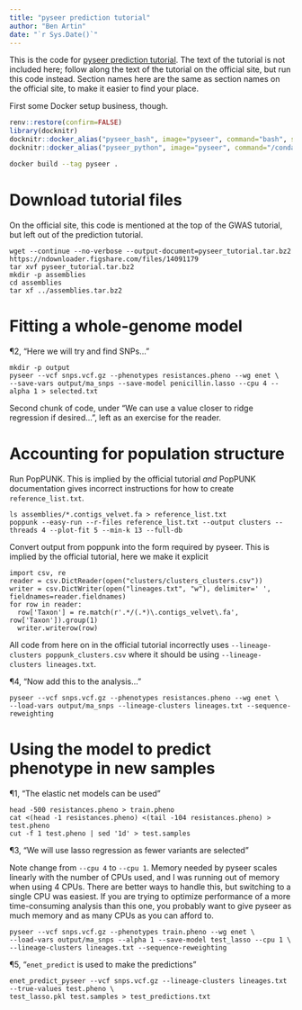 ```yaml
---
title: "pyseer prediction tutorial"
author: "Ben Artin"
date: "`r Sys.Date()`"
---
```


This is the code for [pyseer prediction tutorial](https://pyseer.readthedocs.io/en/master/predict.html). The text of the tutorial is not included here; follow along the text of the tutorial on the official site, but run this code instead. Section names here are the same as section names on the official site, to make it easier to find your place.

First some Docker setup business, though.

```r
renv::restore(confirm=FALSE)
library(docknitr)
docknitr::docker_alias("pyseer_bash", image="pyseer", command="bash", share.files=TRUE)
docknitr::docker_alias("pyseer_python", image="pyseer", command="/conda/bin/python3.7", share.files=TRUE)
```

```bash
docker build --tag pyseer .
```

# Download tutorial files

On the official site, this code is mentioned at the top of the GWAS tutorial, but left out of the prediction tutorial. 

```pyseer_bash
wget --continue --no-verbose --output-document=pyseer_tutorial.tar.bz2 https://ndownloader.figshare.com/files/14091179
tar xvf pyseer_tutorial.tar.bz2
mkdir -p assemblies
cd assemblies
tar xf ../assemblies.tar.bz2
```

# Fitting a whole-genome model

¶2, "Here we will try and find SNPs…"

```pyseer_bash
mkdir -p output
pyseer --vcf snps.vcf.gz --phenotypes resistances.pheno --wg enet \
--save-vars output/ma_snps --save-model penicillin.lasso --cpu 4 --alpha 1 > selected.txt
```

Second chunk of code, under "We can use a value closer to ridge regression if desired…", left as an exercise for the reader.

# Accounting for population structure

Run PopPUNK. This is implied by the official tutorial *and* PopPUNK documentation gives incorrect instructions for how to create `reference_list.txt`.

```pyseer_bash
ls assemblies/*.contigs_velvet.fa > reference_list.txt
poppunk --easy-run --r-files reference_list.txt --output clusters --threads 4 --plot-fit 5 --min-k 13 --full-db
```


Convert output from poppunk into the form required by pyseer. This is implied by the official tutorial, here we make it explicit

```pyseer_python
import csv, re
reader = csv.DictReader(open("clusters/clusters_clusters.csv"))
writer = csv.DictWriter(open("lineages.txt", "w"), delimiter=' ', fieldnames=reader.fieldnames)
for row in reader:
  row['Taxon'] = re.match(r'.*/(.*)\.contigs_velvet\.fa', row['Taxon']).group(1)
  writer.writerow(row)
```

All code from here on in the official tutorial incorrectly uses `--lineage-clusters poppunk_clusters.csv` where it should be using `--lineage-clusters lineages.txt`.

¶4, "Now add this to the analysis…"

```pyseer_bash
pyseer --vcf snps.vcf.gz --phenotypes resistances.pheno --wg enet \
--load-vars output/ma_snps --lineage-clusters lineages.txt --sequence-reweighting
```

# Using the model to predict phenotype in new samples

¶1, "The elastic net models can be used"

```pyseer_bash
head -500 resistances.pheno > train.pheno
cat <(head -1 resistances.pheno) <(tail -104 resistances.pheno) > test.pheno
cut -f 1 test.pheno | sed '1d' > test.samples
```

¶3, "We will use lasso regression as fewer variants are selected"

Note change from `--cpu 4` to `--cpu 1`. Memory needed by pyseer scales linearly with the number of CPUs used, and I was running out of memory when using 4 CPUs. There are better ways to handle this, but switching to a single CPU was easiest. If you are trying to optimize performance of a more time-consuming analysis than this one, you probably want to give pyseer as much memory and as many CPUs as you can afford to.

```pyseer_bash
pyseer --vcf snps.vcf.gz --phenotypes train.pheno --wg enet \
--load-vars output/ma_snps --alpha 1 --save-model test_lasso --cpu 1 \
--lineage-clusters lineages.txt --sequence-reweighting
```

¶5, "`enet_predict` is used to make the predictions"

```pyseer_bash
enet_predict_pyseer --vcf snps.vcf.gz --lineage-clusters lineages.txt --true-values test.pheno \
test_lasso.pkl test.samples > test_predictions.txt
```

